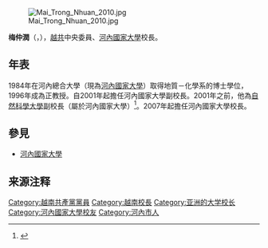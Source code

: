 [[File:Mai_Trong_Nhuan_2010.jpg|thumb]]

'''梅仲潤'''（{{lang-vi|Mai Trọng Nhuận}}，{{bd|1952年|}}），[[越共|越共]]中央委員、[[河內國家大學|河內國家大學]]校長。

== 年表 ==
1984年在河內總合大學（現為[[河內國家大學|河內國家大學]]）取得地質－化學系的博士學位，1996年成為正教授。自2001年起擔任河內國家大學副校長。2001年之前，他為[[自然科學大學|自然科學大學]]副校長（屬於河內國家大學）<ref>{{cite web|language=zh-tw|title=胡志明市台北經濟文化辦事處派駐人員 梅仲潤任越南河內國家大學校長|url=http://epaper.edu.tw/e9617_epaper/windows.aspx?windows_sn=844|publisher=教育部電子報小組|date=2007年12月20日|access-date=2010年6月15日|archive-url=https://web.archive.org/web/20140202215716/http://epaper.edu.tw/e9617_epaper/windows.aspx?windows_sn=844|archive-date=2014年2月2日|dead-url=yes}}</ref>。2007年起擔任河內國家大學校長。

==參見==
*[[河內國家大學|河內國家大學]]

== 来源注释 ==
{{reflist}}

{{DEFAULTSORT:Nhuận, Mai Trọng}}
[[Category:越南共產黨黨員|Category:越南共產黨黨員]]
[[Category:越南校長|Category:越南校長]]
[[Category:亚洲的大学校长|Category:亚洲的大学校长]]
[[Category:河內國家大學校友|Category:河內國家大學校友]]
[[Category:河內市人|Category:河內市人]]